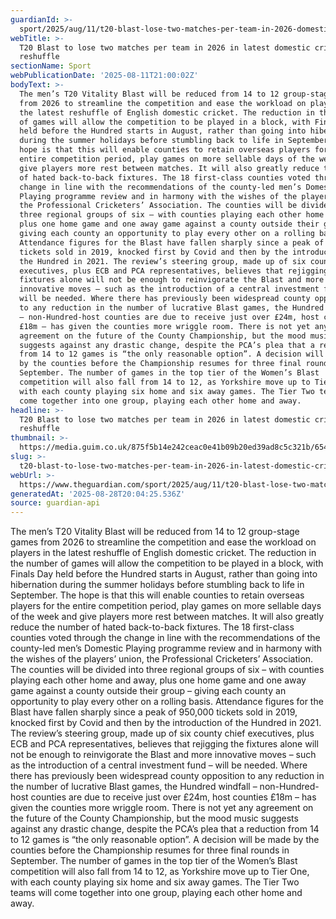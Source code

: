 ```yaml
---
guardianId: >-
  sport/2025/aug/11/t20-blast-lose-two-matches-per-team-in-2026-domestic-cricket-reshuffle
webTitle: >-
  T20 Blast to lose two matches per team in 2026 in latest domestic cricket
  reshuffle
sectionName: Sport
webPublicationDate: '2025-08-11T21:00:02Z'
bodyText: >-
  The men’s T20 Vitality Blast will be reduced from 14 to 12 group-stage games
  from 2026 to streamline the competition and ease the workload on players in
  the latest reshuffle of English domestic cricket. The reduction in the number
  of games will allow the competition to be played in a block, with Finals Day
  held before the Hundred starts in August, rather than going into hibernation
  during the summer holidays before stumbling back to life in September. The
  hope is that this will enable counties to retain overseas players for the
  entire competition period, play games on more sellable days of the week and
  give players more rest between matches. It will also greatly reduce the number
  of hated back-to-back fixtures. The 18 first-class counties voted through the
  change in line with the recommendations of the county-led men’s Domestic
  Playing programme review and in harmony with the wishes of the players’ union,
  the Professional Cricketers’ Association. The counties will be divided into
  three regional groups of six – with counties playing each other home and away,
  plus one home game and one away game against a county outside their group –
  giving each county an opportunity to play every other on a rolling basis.
  Attendance figures for the Blast have fallen sharply since a peak of 950,000
  tickets sold in 2019, knocked first by Covid and then by the introduction of
  the Hundred in 2021. The review’s steering group, made up of six county chief
  executives, plus ECB and PCA representatives, believes that rejigging the
  fixtures alone will not be enough to reinvigorate the Blast and more
  innovative moves – such as the introduction of a central investment fund –
  will be needed. Where there has previously been widespread county opposition
  to any reduction in the number of lucrative Blast games, the Hundred windfall
  – non-Hundred-host counties are due to receive just over £24m, host counties
  £18m – has given the counties more wriggle room. There is not yet any
  agreement on the future of the County Championship, but the mood music
  suggests against any drastic change, despite the PCA’s plea that a reduction
  from 14 to 12 games is “the only reasonable option”. A decision will be made
  by the counties before the Championship resumes for three final rounds in
  September. The number of games in the top tier of the Women’s Blast
  competition will also fall from 14 to 12, as Yorkshire move up to Tier One,
  with each county playing six home and six away games. The Tier Two teams will
  come together into one group, playing each other home and away.
headline: >-
  T20 Blast to lose two matches per team in 2026 in latest domestic cricket
  reshuffle
thumbnail: >-
  https://media.guim.co.uk/875f5b14e242ceac0e41b09b20ed39ad8c5c321b/654_0_6538_5230/500.jpg
slug: >-
  t20-blast-to-lose-two-matches-per-team-in-2026-in-latest-domestic-cricket-reshuffle
webUrl: >-
  https://www.theguardian.com/sport/2025/aug/11/t20-blast-lose-two-matches-per-team-in-2026-domestic-cricket-reshuffle
generatedAt: '2025-08-28T20:04:25.536Z'
source: guardian-api
---
```

The men’s T20 Vitality Blast will be reduced from 14 to 12 group-stage games from 2026 to streamline the competition and ease the workload on players in the latest reshuffle of English domestic cricket. The reduction in the number of games will allow the competition to be played in a block, with Finals Day held before the Hundred starts in August, rather than going into hibernation during the summer holidays before stumbling back to life in September. The hope is that this will enable counties to retain overseas players for the entire competition period, play games on more sellable days of the week and give players more rest between matches. It will also greatly reduce the number of hated back-to-back fixtures. The 18 first-class counties voted through the change in line with the recommendations of the county-led men’s Domestic Playing programme review and in harmony with the wishes of the players’ union, the Professional Cricketers’ Association. The counties will be divided into three regional groups of six – with counties playing each other home and away, plus one home game and one away game against a county outside their group – giving each county an opportunity to play every other on a rolling basis. Attendance figures for the Blast have fallen sharply since a peak of 950,000 tickets sold in 2019, knocked first by Covid and then by the introduction of the Hundred in 2021. The review’s steering group, made up of six county chief executives, plus ECB and PCA representatives, believes that rejigging the fixtures alone will not be enough to reinvigorate the Blast and more innovative moves – such as the introduction of a central investment fund – will be needed. Where there has previously been widespread county opposition to any reduction in the number of lucrative Blast games, the Hundred windfall – non-Hundred-host counties are due to receive just over £24m, host counties £18m – has given the counties more wriggle room. There is not yet any agreement on the future of the County Championship, but the mood music suggests against any drastic change, despite the PCA’s plea that a reduction from 14 to 12 games is “the only reasonable option”. A decision will be made by the counties before the Championship resumes for three final rounds in September. The number of games in the top tier of the Women’s Blast competition will also fall from 14 to 12, as Yorkshire move up to Tier One, with each county playing six home and six away games. The Tier Two teams will come together into one group, playing each other home and away.
